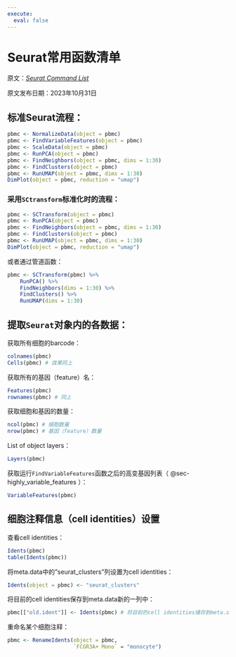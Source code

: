 ```yaml
---
execute: 
  eval: false
---
```


# Seurat常用函数清单

原文：[*Seurat Command List*](https://satijalab.org/seurat/articles/essential_commands)

原文发布日期：2023年10月31日

## 标准Seurat流程：

```r
pbmc <- NormalizeData(object = pbmc)
pbmc <- FindVariableFeatures(object = pbmc)
pbmc <- ScaleData(object = pbmc)
pbmc <- RunPCA(object = pbmc)
pbmc <- FindNeighbors(object = pbmc, dims = 1:30)
pbmc <- FindClusters(object = pbmc)
pbmc <- RunUMAP(object = pbmc, dims = 1:30)
DimPlot(object = pbmc, reduction = "umap")
```

### 采用`SCtransform`标准化时的流程：

```r
pbmc <- SCTransform(object = pbmc)
pbmc <- RunPCA(object = pbmc)
pbmc <- FindNeighbors(object = pbmc, dims = 1:30)
pbmc <- FindClusters(object = pbmc)
pbmc <- RunUMAP(object = pbmc, dims = 1:30)
DimPlot(object = pbmc, reduction = "umap")
```

或者通过管道函数：

```r
pbmc <- SCTransform(pbmc) %>%
    RunPCA() %>%
    FindNeighbors(dims = 1:30) %>%
    FindClusters() %>%
    RunUMAP(dims = 1:30)
```

## 提取`Seurat`对象内的各数据：

获取所有细胞的barcode：

```r
colnames(pbmc)
Cells(pbmc) # 效果同上
```

获取所有的基因（feature）名：

```r
Features(pbmc)
rownames(pbmc) # 同上
```

获取细胞和基因的数量：

```r
ncol(pbmc) # 细胞数量
nrow(pbmc) # 基因（feature）数量
```

List of object layers：

```r
Layers(pbmc)
```

获取运行`FindVariableFeatures`函数之后的高变基因列表（ @sec-highly_variable_features ）：

```r
VariableFeatures(pbmc)
```

## 细胞注释信息（cell identities）设置

查看cell identities：

```r
Idents(pbmc)
table(Idents(pbmc))
```

将meta.data中的"seurat_clusters"列设置为cell identities：

```r
Idents(object = pbmc) <- "seurat_clusters"
```

将目前的cell identities保存到meta.data新的一列中：

```r
pbmc[["old.ident"]] <- Idents(pbmc) # 将目前的cell identities储存到meta.data的"old.ident"列中
```

重命名某个细胞注释：

```r
pbmc <- RenameIdents(object = pbmc, 
                     `FCGR3A+ Mono` = "monocyte")
```
